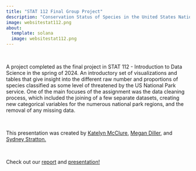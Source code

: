 ```yaml
---
title: "STAT 112 Final Group Project"
description: "Conservation Status of Species in the United States National Parks"
image: websitestat112.png
about:
  template: solana
  image: websitestat112.png
---
```


\

A project completed as the final project in STAT 112 - Introduction to Data Science in the spring of 2024. An introductory set of visualizations and tables that give insight into the different raw number and proportions of species classified as some level of threatened by the US National Park service. One of the main focuses of the assignment was the data cleaning process, which included the joining of a few separate datasets, creating new categorical variables for the numerous national park regions, and the removal of any missing data.

\

This presentation was created by [Katelyn McClure](https://katelynmcclure.github.io), [Megan Diller](https://www.linkedin.com/in/megan-diller-96b44b238/), and [Sydney Stratton.](https://www.linkedin.com/in/sydney-stratton-b345a2243/) 

\

Check out our [report](https://github.com/katelynmcclure/STAT112/tree/main) and [presentation!](https://docs.google.com/presentation/d/17ZKjrO5rHn9257kclH3qPhR-3JHm-JfDD94XIt4WQg4/edit?usp=sharing)

